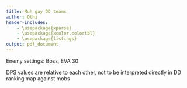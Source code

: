 ```yaml
---
title: Muh gay DD teams
author: Othi
header-includes:
    - \usepackage{xparse}
    - \usepackage{xcolor,colortbl}
    - \usepackage{listings}
output: pdf_document
---
```

\definecolor{light-gray}{gray}{0.6}
\definecolor{light-green}{RGB}{144,210,144}
\definecolor{orange}{RGB}{255,153,51}
\definecolor{light-red}{RGB}{255,51,51}
\definecolor{lavender}{RGB}{153,153,255}
\NewDocumentCommand{\codeword}{v}{\colorbox{light-gray}{\texttt{\textcolor{blue}{#1}}}}

\newcommand{\inlinecode}{\texttt}

Enemy settings: Boss, EVA 30

DPS values are relative to each other, not to be interpreted directly in DD ranking map against mobs

\hspace*{-1cm}\begin{tabular}{| c || c || c | c ||
l | l | l | l | l ||
r || l |}
\hline
\multicolumn{2}{|c||}{$\#$} &
\multicolumn{2}{|c||}{DPS 8/20s} &            Pos.7  & Pos.4 & Pos.1 & Offtank  & Maintank & Fairy LV/SLV    & Comment      \\ \hline \hline
1  & \cellcolor{light-green}AR & 51k & 133k & G36    & M4A1  & G11   & Skorpion & RO635    & Warrior 70/6    & general 1    \\ \hline
2  & \cellcolor{light-red}AR   & 38k & 108k & G11    & K5    & RFB   & G36c     & UMP45    & Taunt 50/9      & 1st boss/Jup \\ \hline
3  & \cellcolor{light-red}AR   & 50k & 121k & G11    & AR-15 & K2    & K5       & T79      & Taunt 50/9      & 2nd boss/Jup \\ \hline
4  & \cellcolor{light-green}AR & 43k & 108k & T64    & Grizz & G11   & Vector   & UMP9     & Fury 50/3       & general 2    \\ \hline
5  & \cellcolor{orange}RF      & 55k & 166k & WA2000 & 5-7   & SVD   & PPK      & Welrod   & Airstrike 30/8  & jäeger       \\ \hline
6  & \cellcolor{orange}RF      & 56k & 175k & WA2000 & 5-7   & SVD   & Mk23     & Welrod   & Airstrike 70/7  & jäeger       \\ \hline
7  & \cellcolor{lavender}MG    & 36k & 86k  & M2HB   & Colt  & PK    & Grizz    & Elphelt  & Para 30/10 DMG1 & TopLeft heli \\ \hline
8  & \cellcolor{lavender}MG    & 35k & 72k  & MG5    & LWMMG & PK    & MP-446   & CptChina & Para 70/10 DMG2 & BotLeft heli \\ \hline
9  & \cellcolor{lavender}MG    & 40k & 82k  & PKP    & M1919 & MG5   & Mk23     & M37      & Para 40/10 MG   & general 3    \\ \hline
10 & \cellcolor{light-gray}MG  & 31k & 88k  & Negev  & Nagant& MG5   & Conten.  & KSG      & Armor 40/4      & Garm         \\ \hline
\end{tabular}
\hspace*{-1cm}

